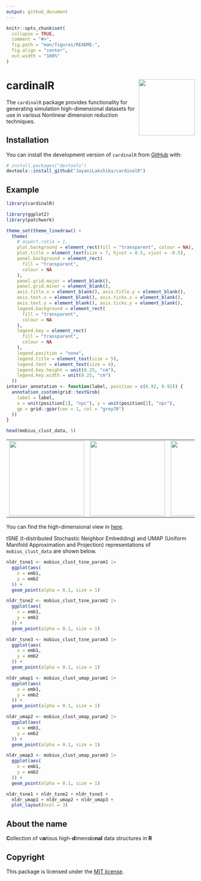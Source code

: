 ```yaml
---
output: github_document
---
```


<!-- README.md is generated from README.Rmd. Please edit that file -->

```r
knitr::opts_chunk$set(
  collapse = TRUE,
  comment = "#>",
  fig.path = "man/figures/README-",
  fig.align = "center",
  out.width = "100%"
)
```

# cardinalR <img src="man/figures/logo.png" align="right" height="150" alt="" />

The `cardinalR` package provides functionality for generating simulation high-dimensional datasets for use in various Nonlinear dimension reduction techniques.

## Installation

You can install the development version of `cardinalR` from [GitHub](https://github.com/) with:

``` r
# install.packages("devtools")
devtools::install_github("JayaniLakshika/cardinalR")
```

## Example

```r
library(cardinalR)
```

```r
library(ggplot2)
library(patchwork)

theme_set(theme_linedraw() +
  theme(
    # aspect.ratio = 1,
    plot.background = element_rect(fill = "transparent", colour = NA),
    plot.title = element_text(size = 7, hjust = 0.5, vjust = -0.5),
    panel.background = element_rect(
      fill = "transparent",
      colour = NA
    ),
    panel.grid.major = element_blank(),
    panel.grid.minor = element_blank(),
    axis.title.x = element_blank(), axis.title.y = element_blank(),
    axis.text.x = element_blank(), axis.ticks.x = element_blank(),
    axis.text.y = element_blank(), axis.ticks.y = element_blank(),
    legend.background = element_rect(
      fill = "transparent",
      colour = NA
    ),
    legend.key = element_rect(
      fill = "transparent",
      colour = NA
    ),
    legend.position = "none",
    legend.title = element_text(size = 5),
    legend.text = element_text(size = 4),
    legend.key.height = unit(0.25, "cm"),
    legend.key.width = unit(0.25, "cm")
  ))
interior_annotation <- function(label, position = c(0.92, 0.92)) {
  annotation_custom(grid::textGrob(
    label = label,
    x = unit(position[1], "npc"), y = unit(position[2], "npc"),
    gp = grid::gpar(cex = 1, col = "grey70")
  ))
}
```

```r
head(mobius_clust_data, 5)
```

<table style="width:100%">
  <tr>
    <td align="center"><img src="man/figures/mobius_1.png" height="200" alt="" /></td>
    <td align="center"><img src="man/figures/mobius_2.png" height="200" alt="" /></td>
    <td align="center"><img src="man/figures/mobius_3.png" height="200" alt="" /></td>
  </tr>
</table>


You can find the high-dimensional view in [here](https://youtu.be/731aZxDifCs).

tSNE (t-distributed Stochastic Neighbor Embedding) and UMAP (Uniform Manifold Approximation and Projection) representations of `mobius_clust_data` are shown below.

```r
nldr_tsne1 <- mobius_clust_tsne_param1 |>
  ggplot(aes(
    x = emb1,
    y = emb2
  )) +
  geom_point(alpha = 0.1, size = 1)

nldr_tsne2 <- mobius_clust_tsne_param2 |>
  ggplot(aes(
    x = emb1,
    y = emb2
  )) +
  geom_point(alpha = 0.1, size = 1)

nldr_tsne3 <- mobius_clust_tsne_param3 |>
  ggplot(aes(
    x = emb1,
    y = emb2
  )) +
  geom_point(alpha = 0.1, size = 1)

nldr_umap1 <- mobius_clust_umap_param1 |>
  ggplot(aes(
    x = emb1,
    y = emb2
  )) +
  geom_point(alpha = 0.1, size = 1)

nldr_umap2 <- mobius_clust_umap_param2 |>
  ggplot(aes(
    x = emb1,
    y = emb2
  )) +
  geom_point(alpha = 0.1, size = 1)

nldr_umap3 <- mobius_clust_umap_param3 |>
  ggplot(aes(
    x = emb1,
    y = emb2
  )) +
  geom_point(alpha = 0.1, size = 1)
```

```r
nldr_tsne1 + nldr_tsne2 + nldr_tsne3 +
  nldr_umap1 + nldr_umap2 + nldr_umap3 +
  plot_layout(ncol = 3)
```

## About the name

**C**ollection of v**ar**ious high-**d**imens**i**o**nal** data structures in **R**

## Copyright

This package is licensed under the [MIT license](https://github.com/JayaniLakshika/cardinalR/tree/main?tab=MIT-2-ov-file). 

